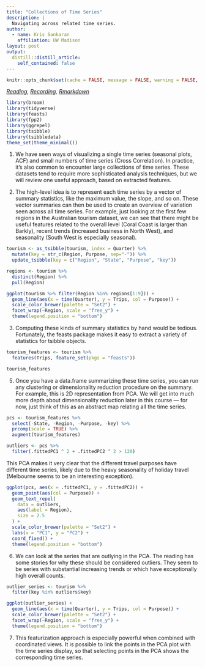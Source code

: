 ```yaml
---
title: "Collections of Time Series"
description: |
  Navigating across related time series.
author:
  - name: Kris Sankaran
    affiliation: UW Madison
layout: post
output:
  distill::distill_article:
    self_contained: false
---
```


```r
knitr::opts_chunk$set(cache = FALSE, message = FALSE, warning = FALSE, echo = TRUE)
```

_[Reading](https://otexts.com/fpp3/exploring-australian-tourism-data.html), [Recording](https://mediaspace.wisc.edu/media/Week%206%20%5B5%5D%20Collections%20of%20Time%20Series/1_413ogf8e), [Rmarkdown](https://github.com/krisrs1128/stat436_s24/blob/main/notes/2024-12-27-week06-05.Rmd)_

```r
library(broom)
library(tidyverse)
library(feasts)
library(fpp2)
library(ggrepel)
library(tsibble)
library(tsibbledata)
theme_set(theme_minimal())
```


1. We have seen ways of visualizing a single time series (seasonal plots, ACF) and small numbers of time series (Cross Correlation). In practice, it’s also common to encounter large collections of time series. These datasets tend to require more sophisticated analysis techniques, but we will review one useful approach, based on extracted features.

2. The high-level idea is to represent each time series by a vector of summary
statistics, like the maximum value, the slope, and so on. These vector summaries
can then be used to create an overview of variation seen across all time series.
For example, just looking at the first few regions in the Australian tourism
dataset, we can see that there might be useful features related to the overall
level (Coral Coast is larger than Barkly), recent trends (increased business in
North West), and seasonality (South West is especially seasonal).

```r
tourism <- as_tsibble(tourism, index = Quarter) %>%
  mutate(key = str_c(Region, Purpose, sep="-")) %>%
  update_tsibble(key = c("Region", "State", "Purpose", "key"))

regions <- tourism %>%
  distinct(Region) %>%
  pull(Region)

ggplot(tourism %>% filter(Region %in% regions[1:9])) +
  geom_line(aes(x = time(Quarter), y = Trips, col = Purpose)) +
  scale_color_brewer(palette = "Set2") +
  facet_wrap(~Region, scale = "free_y") +
  theme(legend.position = "bottom")
```

3. Computing these kinds of summary statistics by hand would be tedious.
Fortunately, the feasts package makes it easy to extract a variety of statistics
for tsibble objects.

```r
tourism_features <- tourism %>%
  features(Trips, feature_set(pkgs = "feasts"))

tourism_features
```
5. Once you have a data.frame summarizing these time series, you can run any
clustering or dimensionality reduction procedure on the summary. For example,
this is 2D representation from PCA. We will get into much more depth about
dimensionality reduction later in this course — for now, just think of this as
an abstract map relating all the time series.

```r
pcs <- tourism_features %>%
  select(-State, -Region, -Purpose, -key) %>%
  prcomp(scale = TRUE) %>%
  augment(tourism_features)

outliers <- pcs %>% 
  filter(.fittedPC1 ^ 2 + .fittedPC2 ^ 2 > 120)
```

This PCA makes it very clear that the different travel purposes have different
time series, likely due to the heavy seasonality of holiday travel (Melbourne
seems to be an interesting exception).

```r
ggplot(pcs, aes(x = .fittedPC1, y = .fittedPC2)) +
  geom_point(aes(col = Purpose)) +
  geom_text_repel(
    data = outliers,
    aes(label = Region),
    size = 2.5 
  ) +
  scale_color_brewer(palette = "Set2") +
  labs(x = "PC1", y = "PC2") +
  coord_fixed() +
  theme(legend.position = "bottom")
```
6. We can look at the series that are outlying in the PCA. The reading has some
stories for why these should be considered outliers. They seem to be series with
substantial increasing trends or which have exceptionally high overall counts.

```r
outlier_series <- tourism %>%
  filter(key %in% outliers$key)

ggplot(outlier_series) +
  geom_line(aes(x = time(Quarter), y = Trips, col = Purpose)) +
  scale_color_brewer(palette = "Set2") +
  facet_wrap(~Region, scale = "free_y") +
  theme(legend.position = "bottom")
```

7. This featurization approach is especially powerful when combined with
coordinated views. It is possible to link the points in the PCA plot with the
time series display, so that selecting points in the PCA shows the corresponding
time series.
